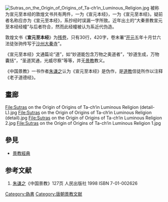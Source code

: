 {{Stub}}[[File:Sutras_on_the_Origin_of_Origins_of_Ta-ch‘in_Luminous_Religion.jpg|thumb]]
被称为宣元至本经的敦煌文书共有两件，一为《宣元本经》，一为《宣元至本经》。疑前者名称应亦为《宣元至本经》，系抄经时误漏一字所致。近年出土的“大秦景教宣元至本经经幢”与后者符合，然而此经幢被认为系近代伪造。

敦煌文书《'''宣元至本经'''》为[[残卷|残卷]]，只有30行，420字，卷末署“[[开元|开元]]五年十月廿六法徒张驹传写于[[沙州|沙州]][[大秦寺|大秦寺]]”。

《宣元至本经》文通篇论“道”，如“妙道能包含万物之奥道者”，“妙道生成，万物囊括”，“圣道冥通，光威尽察”等等，并无[[景教|景教]]教义。

《中国景教》一书作者[[朱谦之|朱谦之]]认为《宣元至本经》是伪作，是[[道教|道教]]信徒所作以注释《老子道德经》{{ref|fake}}。

== 畫廊 ==
<gallery>
File:Sutras on the Origin of Origins of Ta-ch‘in Luminous Religion (detail-L).jpg
File:Sutras on the Origin of Origins of Ta-ch‘in Luminous Religion (detail).jpg
File:Sutras on the Origin of Origins of Ta-ch‘in Luminous Religion 2.jpg
File:Sutras on the Origin of Origins of Ta-ch‘in Luminous Religion 1.jpg
</gallery>

== 參見 ==
* [[景教經典|景教經典]]

==参考文献==
#{{note|fake}}[[朱谦之|朱谦之]]《中国景教》127页 人民出版社 1998 ISBN 7-01-002626

{{中国基督教史|唐}}

[[Category:偽書|Category:偽書]]
[[Category:唐朝景教文献|Category:唐朝景教文献]]